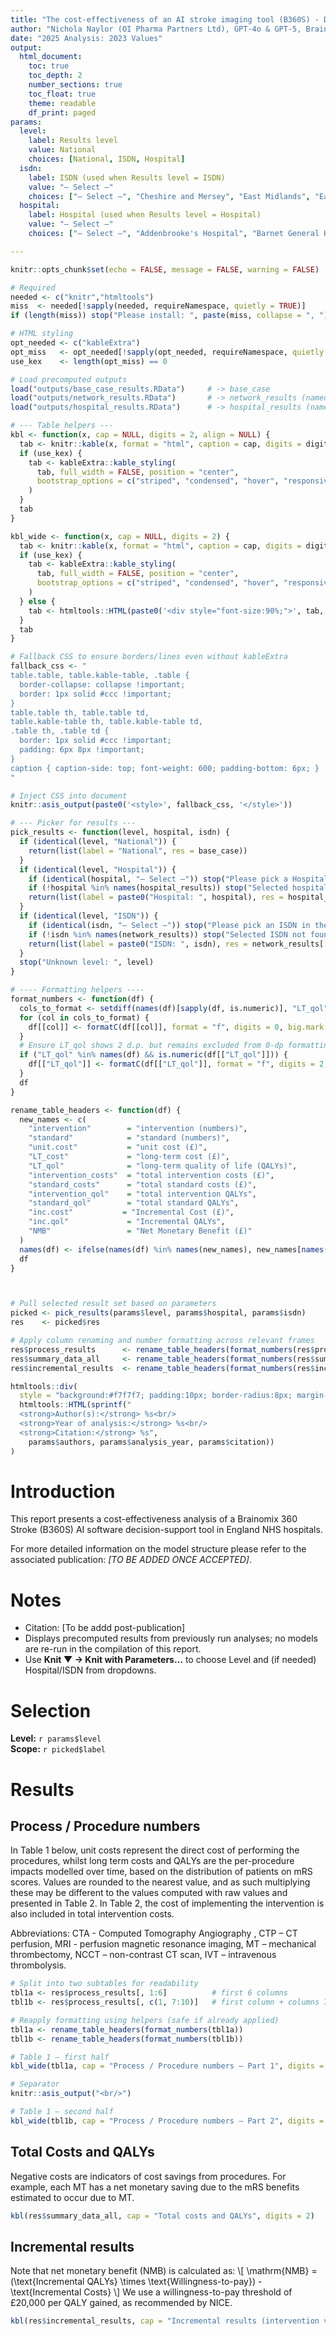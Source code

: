 ```yaml
---
title: "The cost-effectiveness of an AI stroke imaging tool (B360S) - Dynamic Report (HTML)"
author: "Nichola Naylor (OI Pharma Partners Ltd), GPT-4o & GPT-5, Brainomix Ltd"
date: "2025 Analysis: 2023 Values"
output:
  html_document:
    toc: true
    toc_depth: 2
    number_sections: true
    toc_float: true
    theme: readable
    df_print: paged
params:
  level:
    label: Results level
    value: National
    choices: [National, ISDN, Hospital]
  isdn:
    label: ISDN (used when Results level = ISDN)
    value: "— Select —"
    choices: ["— Select —", "Cheshire and Mersey", "East Midlands", "East of England (North)", "East of England (South)", "Frimley ICS and Surrey Heartlands", "Greater Manchester", "Humber Coast and Vale", "Islands", "Kent and Medway", "Lancashire and South Cumbria", "London", "North East and North Cumbria", "North Midlands", "South Yorkshire and Bassetlaw", "Sussex", "SW Peninsula", "Thames Valley (BOB)", "Wessex", "West Midlands", "West of England", "West Yorkshire and Harrogate"]
  hospital:
    label: Hospital (used when Results level = Hospital)
    value: "— Select —"
    choices: ["— Select —", "Addenbrooke's Hospital", "Barnet General Hospital", "Barnsley Hospital", "Basildon University Hospital", "Bedford Hospital", "Birmingham Heartlands Hospital", "Blackpool Victoria Hospital", "Bradford and Airedale SU", "Broomfield Hospital", "Calderdale Royal Hospital", "Charing Cross Hospital HASU", "Charing Cross Hospital SU - Nine South Ward", "Chelsea and Westminster Hospital", "Chesterfield Royal", "Colchester General Hospital", "Countess of Chester Hospital", "Croydon University Hospital", "Cumberland Infirmary", "Darent Valley Hospital", "Derriford Hospital", "Diana Princess of Wales Hospital Grimsby", "Doncaster Royal Infirmary", "Dorset County Hospital", "East Surrey Hospital", "Eastbourne District General Hospital", "Epsom Hospital", "Fairfield General Hospital", "Frimley Park Hospital", "Furness General Hospital", "Gloucestershire Royal Hospital", "Good Hope General Hospital", "Goole District Hospital", "Great Western Hospital Swindon", "Harrogate District Hospital", "Hereford County Hospital", "Hexham General Hospital", "Hillingdon Hospital", "Hinchingbrooke Hospital", "Homerton University Hospital", "Hull Royal Infirmary", "Invicta Ward Kent and Canterbury Hospital", "Ipswich Hospital", "James Cook University Hospital", "James Paget Hospital", "Jersey Health & Community Services Acute Episode", "John Radcliffe Hospital", "Kent and Canterbury Hospital", "King's College Hospital HASU", "King's College Hospital SU", "Kings Mill Hospital", "Kingston Hospital", "Leeds General Infirmary", "Leicester Royal Infirmary", "Leighton Hospital", "Lincoln County Hospital", "Lister Hospital", "Luton and Dunstable Hospital", "Maidstone District General Hospital", "Manchester Royal Infirmary", "Milton Keynes General Hospital", "Musgrove Park Hospital", "New Cross Hospital", "Newham General Hospital", "Noble's Hospital", "Norfolk and Norwich University Hospital", "North Bristol Hospitals", "North Devon District Hospital", "North Middlesex Hospital", "North Tyneside General Hospital", "Northampton General Hospital", "Northumbria Specialist Emergency Care Hospital HASU", "Northwick Park Hospital HASU", "Northwick Park Hospital SU", "Peterborough City Hospital", "Pilgrim Hospital", "Pinderfields Hospital", "Princess Royal Hospital Telford", "Princess Royal University Hospital HASU", "Princess Royal University Hospital SU", "Queen's Medical Centre - Nottingham", "Queen Alexandra Hospital Portsmouth", "Queen Elizabeth Hospital Edgbaston", "Queen Elizabeth Hospital Gateshead", "Queen Elizabeth Hospital Kings Lynn", "Queen Elizabeth the Queen Mother Hospital", "Queens Hospital Burton upon Trent", "Queens Hospital Romford HASU", "Queens Hospital Romford SU", "Rotherham Hospital", "Royal Albert Edward Infirmary", "Royal Berkshire Hospital", "Royal Blackburn Hospital", "Royal Bolton Hospital", "Royal Cornwall Hospital", "Royal Derby Hospital", "Royal Devon and Exeter Hospital", "Royal Free Hospital", "Royal Hallamshire Hospital", "Royal Hampshire County Hospital", "Royal Lancaster Infirmary", "Royal London Hospital HASU", "Royal London Hospital SU", "Royal Preston Hospital", "Royal Shrewsbury Hospital", "Royal Stoke University Hospital", "Royal Surrey County Hospital", "Royal Sussex County Hospital", "Royal United Hospital Bath", "Royal Victoria Infirmary", "Russells Hall Hospital", "Salford Royal Hospital", "Salisbury District Hospital", "Sandwell District Hospital", "Scunthorpe General Hospital", "Southampton General Hospital", "Southend Hospital", "Southport and Formby District General", "St George's Hospital HASU", "St George's Hospital SU", "St Helier Hospital", "St Mary's Hospital Newport", "St Peter's Hospital", "St Richards Hospital", "St Thomas Hospital", "Stepping Hill Hospital", "Sunderland Royal Hospital", "Tameside General Hospital", "Torbay Hospital", "Trafford General Hospital", "University College Hospital HASU", "University College Hospital SU", "University Hospital Aintree", "University Hospital Coventry", "University Hospital Lewisham", "University Hospital of North Durham", "University Hospitals Dorset Stroke Service", "University Hospitals of North Tees and Hartlepool", "Wansbeck General Hospital", "Warrington Hospital", "Watford General Hospital", "West Cumberland Hospital", "West Middlesex University Hospital", "West Suffolk Hospital", "Whipps Cross University Hospital", "Whiston Hospital HASU", "Whiston Hospital SU", "William Harvey Hospital", "Wirral Arrowe Park Hospital", "Worcestershire Royal Hospital", "Worthing Hospital", "Wycombe General Hospital", "Wythenshawe Hospital", "Yeovil District Hospital", "York Hospital"]

---
```


```r
knitr::opts_chunk$set(echo = FALSE, message = FALSE, warning = FALSE)

# Required
needed <- c("knitr","htmltools")
miss  <- needed[!sapply(needed, requireNamespace, quietly = TRUE)]
if (length(miss)) stop("Please install: ", paste(miss, collapse = ", "))

# HTML styling
opt_needed <- c("kableExtra")
opt_miss   <- opt_needed[!sapply(opt_needed, requireNamespace, quietly = TRUE)]
use_kex    <- length(opt_miss) == 0

# Load precomputed outputs
load("outputs/base_case_results.RData")     # -> base_case
load("outputs/network_results.RData")       # -> network_results (named list by ISDN)
load("outputs/hospital_results.RData")      # -> hospital_results (named list by Hospital)

# --- Table helpers ---
kbl <- function(x, cap = NULL, digits = 2, align = NULL) {
  tab <- knitr::kable(x, format = "html", caption = cap, digits = digits, align = align, table.attr='class="table table-bordered table-condensed table-hover"')
  if (use_kex) {
    tab <- kableExtra::kable_styling(
      tab, full_width = FALSE, position = "center",
      bootstrap_options = c("striped", "condensed", "hover", "responsive", "bordered")
    )
  }
  tab
}

kbl_wide <- function(x, cap = NULL, digits = 2) {
  tab <- knitr::kable(x, format = "html", caption = cap, digits = digits, table.attr='class="table table-bordered table-condensed table-hover"')
  if (use_kex) {
    tab <- kableExtra::kable_styling(
      tab, full_width = FALSE, position = "center",
      bootstrap_options = c("striped", "condensed", "hover", "responsive", "bordered")
    )
  } else {
    tab <- htmltools::HTML(paste0('<div style="font-size:90%;">', tab, '</div>'))
  }
  tab
}

# Fallback CSS to ensure borders/lines even without kableExtra
fallback_css <- "
table.table, table.kable-table, .table {
  border-collapse: collapse !important;
  border: 1px solid #ccc !important;
}
table.table th, table.table td,
table.kable-table th, table.kable-table td,
.table th, .table td {
  border: 1px solid #ccc !important;
  padding: 6px 8px !important;
}
caption { caption-side: top; font-weight: 600; padding-bottom: 6px; }
"

# Inject CSS into document
knitr::asis_output(paste0('<style>', fallback_css, '</style>'))

# --- Picker for results ---
pick_results <- function(level, hospital, isdn) {
  if (identical(level, "National")) {
    return(list(label = "National", res = base_case))
  }
  if (identical(level, "Hospital")) {
    if (identical(hospital, "— Select —")) stop("Please pick a Hospital in the parameters dialog.")
    if (!hospital %in% names(hospital_results)) stop("Selected hospital not found in outputs.")
    return(list(label = paste0("Hospital: ", hospital), res = hospital_results[[hospital]]))
  }
  if (identical(level, "ISDN")) {
    if (identical(isdn, "— Select —")) stop("Please pick an ISDN in the parameters dialog.")
    if (!isdn %in% names(network_results)) stop("Selected ISDN not found in outputs.")
    return(list(label = paste0("ISDN: ", isdn), res = network_results[[isdn]]))
  }
  stop("Unknown level: ", level)
}

# ---- Formatting helpers ----
format_numbers <- function(df) {
  cols_to_format <- setdiff(names(df)[sapply(df, is.numeric)], "LT_qol")
  for (col in cols_to_format) {
    df[[col]] <- formatC(df[[col]], format = "f", digits = 0, big.mark = ",")
  }
  # Ensure LT_qol shows 2 d.p. but remains excluded from 0-dp formatting
  if ("LT_qol" %in% names(df) && is.numeric(df[["LT_qol"]])) {
    df[["LT_qol"]] <- formatC(df[["LT_qol"]], format = "f", digits = 2, big.mark = ",")
  }
  df
}

rename_table_headers <- function(df) {
  new_names <- c(
    "intervention"        = "intervention (numbers)",
    "standard"            = "standard (numbers)",
    "unit.cost"           = "unit cost (£)",
    "LT_cost"             = "long-term cost (£)",
    "LT_qol"              = "long-term quality of life (QALYs)",
    "intervention_costs"  = "total intervention costs (£)",
    "standard_costs"      = "total standard costs (£)",
    "intervention_qol"    = "total intervention QALYs",
    "standard_qol"        = "total standard QALYs",
    "inc.cost"           = "Incremental Cost (£)",
    "inc.qol"             = "Incremental QALYs",
    "NMB"                 = "Net Monetary Benefit (£)"
  )
  names(df) <- ifelse(names(df) %in% names(new_names), new_names[names(df)], names(df))
  df
}



# Pull selected result set based on parameters
picked <- pick_results(params$level, params$hospital, params$isdn)
res    <- picked$res

# Apply column renaming and number formatting across relevant frames
res$process_results      <- rename_table_headers(format_numbers(res$process_results))
res$summary_data_all     <- rename_table_headers(format_numbers(res$summary_data_all))
res$incremental_results  <- rename_table_headers(format_numbers(res$incremental_results))
```

```r
htmltools::div(
  style = "background:#f7f7f7; padding:10px; border-radius:8px; margin-bottom:12px;",
  htmltools::HTML(sprintf("
  <strong>Author(s):</strong> %s<br/>
  <strong>Year of analysis:</strong> %s<br/>
  <strong>Citation:</strong> %s",
    params$authors, params$analysis_year, params$citation))
)
```

# Introduction
This report presents a cost-effectiveness analysis of a Brainomix 360 Stroke (B360S) AI software decision-support tool in England NHS hospitals.

For more detailed information on the model structure please refer to the associated publication: <em>[TO BE ADDED ONCE ACCEPTED]</em>.

# Notes
- Citation: [To be addd post-publication]
- Displays precomputed results from previously run analyses; no models are re-run in the compilation of this report.
- Use <strong>Knit ▼ → Knit with Parameters...</strong> to choose Level and (if needed) Hospital/ISDN from dropdowns.

# Selection
**Level:** `r params$level`  
**Scope:** `r picked$label`

# Results

## Process / Procedure numbers

In Table 1 below, unit costs represent the direct cost of performing the procedures, whilst long term costs and QALYs are the per-procedure impacts modelled over time, based on the distribution of patients on mRS scores. Values are rounded to the nearest value, and as such multiplying these may be different to the values computed with raw values and presented in Table 2. In Table 2, the cost of implementing the intervention is also included in total intervention costs.

Abbreviations: CTA - Computed Tomography Angiography , CTP – CT perfusion, MRI - perfusion magnetic resonance imaging, MT – mechanical thrombectomy, NCCT – non-contrast CT scan, IVT – intravenous thrombolysis.  

```r
# Split into two subtables for readability
tbl1a <- res$process_results[, 1:6]          # first 6 columns
tbl1b <- res$process_results[, c(1, 7:10)]   # first column + columns 7–10

# Reapply formatting using helpers (safe if already applied)
tbl1a <- rename_table_headers(format_numbers(tbl1a))
tbl1b <- rename_table_headers(format_numbers(tbl1b))

# Table 1 – first half
kbl_wide(tbl1a, cap = "Process / Procedure numbers – Part 1", digits = 0)

# Separator
knitr::asis_output("<br/>")

# Table 1 – second half
kbl_wide(tbl1b, cap = "Process / Procedure numbers – Part 2", digits = 0)
```

## Total Costs and QALYs

Negative costs are indicators of cost savings from procedures. For example, each MT has a net monetary saving due to the mRS benefits estimated to occur due to MT. 

```r
kbl(res$summary_data_all, cap = "Total costs and QALYs", digits = 2)
```

## Incremental results

Note that net monetary benefit (NMB) is calculated as:
\\[
\\mathrm{NMB} = (\\text{Incremental QALYs} \\times \\text{Willingness-to-pay}) - \\text{Incremental Costs}
\\]
We use a willingness-to-pay threshold of £20,000 per QALY gained, as recommended by NICE.

```r
kbl(res$incremental_results, cap = "Incremental results (intervention vs standard)", digits = 2)
```


